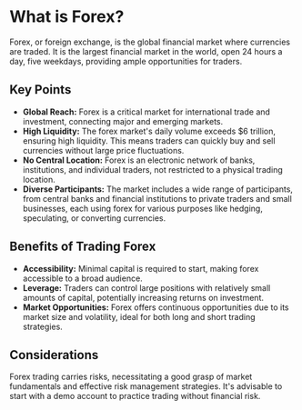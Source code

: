# What is Forex?

Forex, or foreign exchange, is the global financial market where currencies are traded. It is the largest financial market in the world, open 24 hours a day, five weekdays, providing ample opportunities for traders.

## Key Points

- **Global Reach:** Forex is a critical market for international trade and investment, connecting major and emerging markets.
- **High Liquidity:** The forex market's daily volume exceeds $6 trillion, ensuring high liquidity. This means traders can quickly buy and sell currencies without large price fluctuations.
- **No Central Location:** Forex is an electronic network of banks, institutions, and individual traders, not restricted to a physical trading location.
- **Diverse Participants:** The market includes a wide range of participants, from central banks and financial institutions to private traders and small businesses, each using forex for various purposes like hedging, speculating, or converting currencies.

## Benefits of Trading Forex

- **Accessibility:** Minimal capital is required to start, making forex accessible to a broad audience.
- **Leverage:** Traders can control large positions with relatively small amounts of capital, potentially increasing returns on investment.
- **Market Opportunities:** Forex offers continuous opportunities due to its market size and volatility, ideal for both long and short trading strategies.

## Considerations

Forex trading carries risks, necessitating a good grasp of market fundamentals and effective risk management strategies. It's advisable to start with a demo account to practice trading without financial risk.